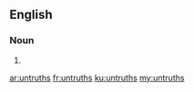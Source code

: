 ==English==

===Noun===
{{head|en}}

# {{plural of|untruth}}

[[ar:untruths]]
[[fr:untruths]]
[[ku:untruths]]
[[my:untruths]]